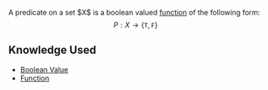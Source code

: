 A predicate on a set $X$ is a boolean valued [[function]] of the following form:
\[
	P: X \to \{\texttt{T}, \texttt{F}\}
\]

== Knowledge Used ==

* [[Boolean Value]]
* [[Function]]

{{Knowledge Metadata|Functions|Definition}}
